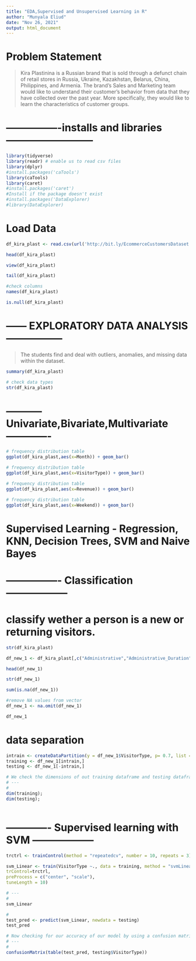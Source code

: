 ```yaml
---
title: "EDA,Supervised and Unsupervised Learning in R"
author: "Munyala Eliud"
date: "Nov 26, 2021"
output: html_document
---
```


# Problem Statement
>Kira Plastinina is a Russian brand that is sold through a defunct chain of retail stores in Russia, Ukraine, Kazakhstan, Belarus, China, Philippines, and Armenia. The brand’s Sales and Marketing team would like to understand their customer’s behavior from data that they have collected over the past year. More specifically, they would like to learn the characteristics of customer groups.


# ----------------installs and libraries--------------------------
```r

library(tidyverse)
library(readr) # enable us to read csv files
library(dplyr)
#install.packages('caTools')
library(caTools)
library(caret)
#install.packages('caret')
#Install if the package doesn't exist 
#install.packages('DataExplorer) 
#library(DataExplorer)

```

# Load Data
```r

df_kira_plast <- read.csv(url('http://bit.ly/EcommerceCustomersDataset'))

```


```r
head(df_kira_plast)
```

```r
view(df_kira_plast)
```

```r
tail(df_kira_plast)
```

```r
#check columns
names(df_kira_plast)

```

```r
is.null(df_kira_plast)
```


# ------ EXPLORATORY DATA ANALYSIS -----------------

> The students find and deal with outliers, anomalies, and missing data within the dataset. 

```r
summary(df_kira_plast)
```

```r
# check data types
str(df_kira_plast)
```


# ----------- Univariate,Bivariate,Multivariate -------------

```r
# frequency distribution table
ggplot(df_kira_plast,aes(x=Month)) + geom_bar()

```

```r

# frequency distribution table
ggplot(df_kira_plast,aes(x=VisitorType)) + geom_bar()

```

```r
# frequency distribution table
ggplot(df_kira_plast,aes(x=Revenue)) + geom_bar()
```

```r
# frequency distribution table
ggplot(df_kira_plast,aes(x=Weekend)) + geom_bar()
```

# Supervised Learning - Regression, KNN, Decision Trees, SVM and Naive Bayes

# ---------------- Classification ------------------

# classify wether a person is a new or returning visitors.

```r
str(df_kira_plast)
```


```r
df_new_1 <- df_kira_plast[,c("Administrative","Administrative_Duration","Informational","Informational_Duration","ProductRelated","ProductRelated_Duration","BounceRates"     ,"ExitRates","PageValues","SpecialDay","OperatingSystems","Browser",          "Region","TrafficType","VisitorType")]

```

```r
head(df_new_1)
```

```r

str(df_new_1)
```

```r
sum(is.na(df_new_1))
```

```r
#remove NA values from vector
df_new_1 <- na.omit(df_new_1)
```

```r
df_new_1
```

# data separation

```r

intrain <- createDataPartition(y = df_new_1$VisitorType, p= 0.7, list = FALSE)
training <- df_new_1[intrain,]
testing <- df_new_1[-intrain,]

```


```r
# We check the dimensions of out training dataframe and testing dataframe
# ---
# 
dim(training); 
dim(testing);
```



```r

```



# ------------- Supervised learning with SVM ------------------
```r
trctrl <- trainControl(method = "repeatedcv", number = 10, repeats = 3)
```


```r
svm_Linear <- train(VisitorType ~., data = training, method = "svmLinear",
trControl=trctrl,
preProcess = c("center", "scale"),
tuneLength = 10)
```

```r
# ---
# 
svm_Linear
```

```r
# 
test_pred <- predict(svm_Linear, newdata = testing)
test_pred
```

```r
# Now checking for our accuracy of our model by using a confusion matrix 
# ---
# 
confusionMatrix(table(test_pred, testing$VisitorType))
```



```r

```

```r

```

```r

```



